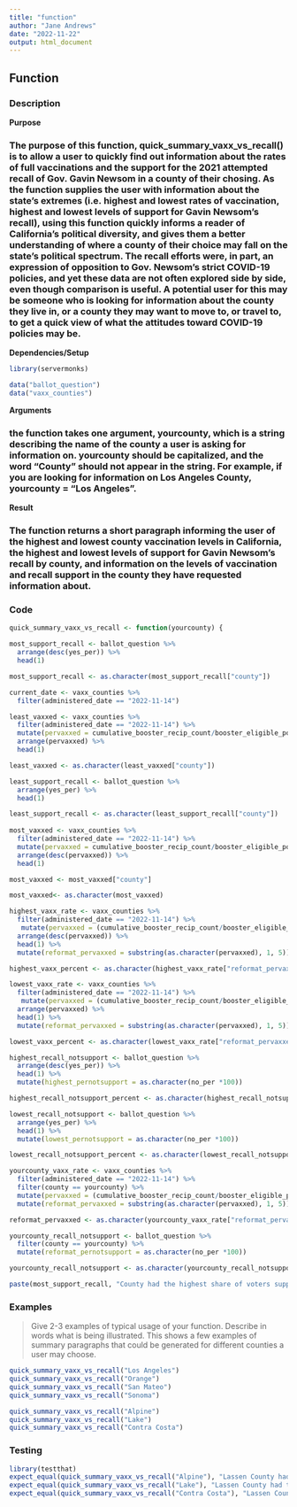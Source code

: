 ```yaml
---
title: "function"
author: "Jane Andrews"
date: "2022-11-22"
output: html_document
---
```


## Function

### Description

**Purpose**

### The purpose of this function, quick_summary_vaxx_vs_recall() is to allow a user to quickly find out information about the rates of full vaccinations and the support for the 2021 attempted recall of Gov. Gavin Newsom in a county of their chosing. As the function supplies the user with information about the state's extremes (i.e. highest and lowest rates of vaccination, highest and lowest levels of support for Gavin Newsom's recall), using this function quickly informs a reader of California's political diversity, and gives them a better understanding of where a county of their choice may fall on the state's political spectrum. The recall efforts were, in part, an expression of opposition to Gov. Newsom's strict COVID-19 policies, and yet these data are not often explored side by side, even though comparison is useful. A potential user for this may be someone who is looking for information about the county they live in, or a county they may want to move to, or travel to, to get a quick view of what the attitudes toward COVID-19 policies may be. 

**Dependencies/Setup**

```r
library(servermonks)

data("ballot_question")
data("vaxx_counties")
```

**Arguments**

### the function takes one argument, yourcounty, which is a string describing the name of the county a user is asking for information on. yourcounty should be capitalized, and the word "County" should not appear in the string. For example, if you are looking for information on Los Angeles County, yourcounty = "Los Angeles".

**Result**

### The function returns a short paragraph informing the user of the highest and lowest county vaccination levels in California, the highest and lowest levels of support for Gavin Newsom's recall by county, and information on the levels of vaccination and recall support in the county they have requested information about. 

### Code
```r
quick_summary_vaxx_vs_recall <- function(yourcounty) {

most_support_recall <- ballot_question %>%
  arrange(desc(yes_per)) %>%
  head(1) 

most_support_recall <- as.character(most_support_recall["county"])

current_date <- vaxx_counties %>%
  filter(administered_date == "2022-11-14") 

least_vaxxed <- vaxx_counties %>%
  filter(administered_date == "2022-11-14") %>%
  mutate(pervaxxed = cumulative_booster_recip_count/booster_eligible_population) %>%
  arrange(pervaxxed) %>%
  head(1)

least_vaxxed <- as.character(least_vaxxed["county"])

least_support_recall <- ballot_question %>%
  arrange(yes_per) %>%
  head(1) 

least_support_recall <- as.character(least_support_recall["county"])
  
most_vaxxed <- vaxx_counties %>%
  filter(administered_date == "2022-11-14") %>%
  mutate(pervaxxed = cumulative_booster_recip_count/booster_eligible_population) %>%
  arrange(desc(pervaxxed)) %>%
  head(1)

most_vaxxed <- most_vaxxed["county"]

most_vaxxed<- as.character(most_vaxxed)

highest_vaxx_rate <- vaxx_counties %>%
  filter(administered_date == "2022-11-14") %>%
   mutate(pervaxxed = (cumulative_booster_recip_count/booster_eligible_population)*100) %>%
  arrange(desc(pervaxxed)) %>%
  head(1) %>%
  mutate(reformat_pervaxxed = substring(as.character(pervaxxed), 1, 5))

highest_vaxx_percent <- as.character(highest_vaxx_rate["reformat_pervaxxed"])

lowest_vaxx_rate <- vaxx_counties %>%
  filter(administered_date == "2022-11-14") %>%
   mutate(pervaxxed = (cumulative_booster_recip_count/booster_eligible_population)*100) %>%
  arrange(pervaxxed) %>%
  head(1) %>%
  mutate(reformat_pervaxxed = substring(as.character(pervaxxed), 1, 5))

lowest_vaxx_percent <- as.character(lowest_vaxx_rate["reformat_pervaxxed"])

highest_recall_notsupport <- ballot_question %>%
  arrange(desc(yes_per)) %>%
  head(1) %>%
  mutate(highest_pernotsupport = as.character(no_per *100))

highest_recall_notsupport_percent <- as.character(highest_recall_notsupport["highest_pernotsupport"])

lowest_recall_notsupport <- ballot_question %>%
  arrange(yes_per) %>%
  head(1) %>%
  mutate(lowest_pernotsupport = as.character(no_per *100))

lowest_recall_notsupport_percent <- as.character(lowest_recall_notsupport["lowest_pernotsupport"])

yourcounty_vaxx_rate <- vaxx_counties %>%
  filter(administered_date == "2022-11-14") %>%
  filter(county == yourcounty) %>%
  mutate(pervaxxed = (cumulative_booster_recip_count/booster_eligible_population)*100) %>%
  mutate(reformat_pervaxxed = substring(as.character(pervaxxed), 1, 5))

reformat_pervaxxed <- as.character(yourcounty_vaxx_rate["reformat_pervaxxed"])

yourcounty_recall_notsupport <- ballot_question %>%
  filter(county == yourcounty) %>%
  mutate(reformat_pernotsupport = as.character(no_per *100))

yourcounty_recall_notsupport <- as.character(yourcounty_recall_notsupport["reformat_pernotsupport"])

paste(most_support_recall, "County had the highest share of voters supporting Gov. Gavin Newsom's recall of all California counties, with", lowest_recall_notsupport_percent, "percent of voters supporting the recall.", least_support_recall, "County had the lowest share of voters supporting Gov. Gavin Newsom's recall of all California counties, with", highest_recall_notsupport_percent, "of voters voting for the recall. As of November 14, 2022,", least_vaxxed, "County has the lowest share of residents fully vaccinated of all California counties, with", lowest_vaxx_percent, "of residents fully vaccinated.", most_vaxxed, "County is the most fully vaccinated county in California, with", highest_vaxx_percent, "of residents fully vaccinated.", "In comparison,", yourcounty, "County has a full vaccination rate of", reformat_pervaxxed, "percent and", yourcounty_recall_notsupport, "percent of voters voted against Gavin Newsom's recall.") }
```

### Examples

> Give 2-3 examples of typical usage of your function. Describe in words what is being illustrated.
This shows a few examples of summary paragraphs that could be generated for different counties a user may choose. 

```r
quick_summary_vaxx_vs_recall("Los Angeles")
quick_summary_vaxx_vs_recall("Orange")
quick_summary_vaxx_vs_recall("San Mateo")
quick_summary_vaxx_vs_recall("Sonoma")
```

```r
quick_summary_vaxx_vs_recall("Alpine")
quick_summary_vaxx_vs_recall("Lake")
quick_summary_vaxx_vs_recall("Contra Costa")
```


### Testing

```r

library(testthat)
expect_equal(quick_summary_vaxx_vs_recall("Alpine"), "Lassen County had the highest share of voters supporting Gov. Gavin Newsom's recall of all California counties, with 86.1 percent of voters supporting the recall. San Francisco County had the lowest share of voters supporting Gov. Gavin Newsom's recall of all California counties, with 15.8 of voters voting for the recall. As of November 14, 2022, Merced County has the lowest share of residents fully vaccinated of all California counties, with 40.10 of residents fully vaccinated. San Francisco County is the most fully vaccinated county in California, with 77.04 of residents fully vaccinated. In comparison, Alpine County has a full vaccination rate of 44.04 percent and 61.1 percent of voters voted against Gavin Newsom's recall.")
expect_equal(quick_summary_vaxx_vs_recall("Lake"), "Lassen County had the highest share of voters supporting Gov. Gavin Newsom's recall of all California counties, with 86.1 percent of voters supporting the recall. San Francisco County had the lowest share of voters supporting Gov. Gavin Newsom's recall of all California counties, with 15.8 of voters voting for the recall. As of November 14, 2022, Merced County has the lowest share of residents fully vaccinated of all California counties, with 40.10 of residents fully vaccinated. San Francisco County is the most fully vaccinated county in California, with 77.04 of residents fully vaccinated. In comparison, Lake County has a full vaccination rate of 53.97 percent and 51 percent of voters voted against Gavin Newsom's recall.")
expect_equal(quick_summary_vaxx_vs_recall("Contra Costa"), "Lassen County had the highest share of voters supporting Gov. Gavin Newsom's recall of all California counties, with 86.1 percent of voters supporting the recall. San Francisco County had the lowest share of voters supporting Gov. Gavin Newsom's recall of all California counties, with 15.8 of voters voting for the recall. As of November 14, 2022, Merced County has the lowest share of residents fully vaccinated of all California counties, with 40.10 of residents fully vaccinated. San Francisco County is the most fully vaccinated county in California, with 77.04 of residents fully vaccinated. In comparison, Contra Costa County has a full vaccination rate of 67.30 percent and 71.4 percent of voters voted against Gavin Newsom's recall.")
```

